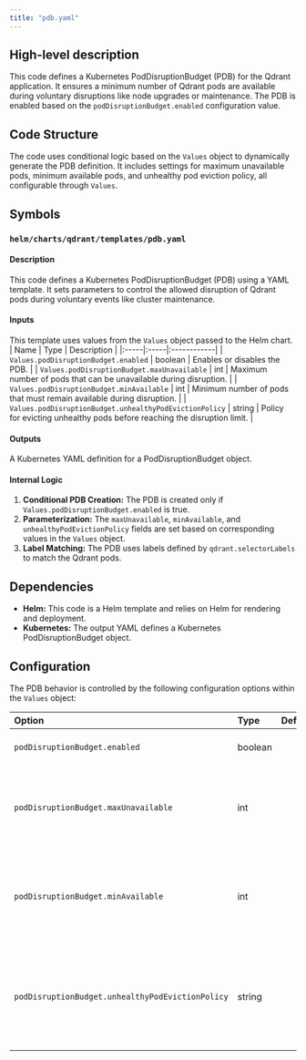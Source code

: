 ```yaml
---
title: "pdb.yaml"
---
```


## High-level description
This code defines a Kubernetes PodDisruptionBudget (PDB) for the Qdrant application. It ensures a minimum number of Qdrant pods are available during voluntary disruptions like node upgrades or maintenance. The PDB is enabled based on the `podDisruptionBudget.enabled` configuration value.

## Code Structure
The code uses conditional logic based on the `Values` object to dynamically generate the PDB definition. It includes settings for maximum unavailable pods, minimum available pods, and unhealthy pod eviction policy, all configurable through `Values`.

## Symbols
### `helm/charts/qdrant/templates/pdb.yaml`
#### Description
This code defines a Kubernetes PodDisruptionBudget (PDB) using a YAML template. It sets parameters to control the allowed disruption of Qdrant pods during voluntary events like cluster maintenance.

#### Inputs
This template uses values from the `Values` object passed to the Helm chart.
| Name | Type | Description |
|:-----|:-----|:------------|
| `Values.podDisruptionBudget.enabled` | boolean | Enables or disables the PDB. |
| `Values.podDisruptionBudget.maxUnavailable` | int | Maximum number of pods that can be unavailable during disruption. |
| `Values.podDisruptionBudget.minAvailable` | int | Minimum number of pods that must remain available during disruption. |
| `Values.podDisruptionBudget.unhealthyPodEvictionPolicy` | string | Policy for evicting unhealthy pods before reaching the disruption limit. |

#### Outputs
A Kubernetes YAML definition for a PodDisruptionBudget object.

#### Internal Logic
1. **Conditional PDB Creation:** The PDB is created only if `Values.podDisruptionBudget.enabled` is true.
2. **Parameterization:** The `maxUnavailable`, `minAvailable`, and `unhealthyPodEvictionPolicy` fields are set based on corresponding values in the `Values` object.
3. **Label Matching:** The PDB uses labels defined by `qdrant.selectorLabels` to match the Qdrant pods.

## Dependencies
* **Helm:** This code is a Helm template and relies on Helm for rendering and deployment.
* **Kubernetes:** The output YAML defines a Kubernetes PodDisruptionBudget object.

## Configuration
The PDB behavior is controlled by the following configuration options within the `Values` object:

| Option | Type | Default | Description |
|:-------|:-----|:--------|:------------|
| `podDisruptionBudget.enabled` | boolean |  | Enables or disables the PDB. |
| `podDisruptionBudget.maxUnavailable` | int |  | Maximum number of pods that can be unavailable during disruption. |
| `podDisruptionBudget.minAvailable` | int |  | Minimum number of pods that must remain available during disruption. |
| `podDisruptionBudget.unhealthyPodEvictionPolicy` | string |  | Policy for evicting unhealthy pods before reaching the disruption limit. | 
